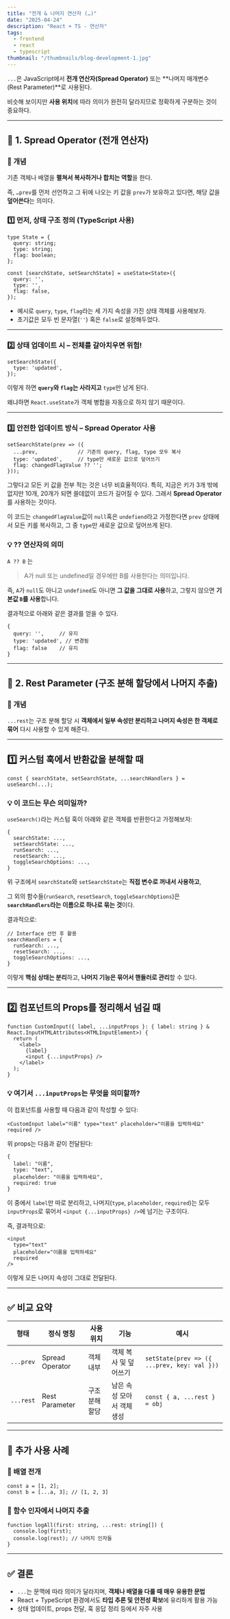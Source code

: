 ```yaml
---
title: "전개 & 나머지 연산자 (…)"
date: "2025-04-24"
description: "React + TS - 연산자"
tags:
  - frontend
  - react
  - typescript
thumbnail: "/thumbnails/blog-development-1.jpg"
---
```

 

`...`은 JavaScript에서 **전개 연산자(Spread Operator)** 또는 **나머지 매개변수(Rest Parameter)**로 사용된다.

비슷해 보이지만 **사용 위치**에 따라 의미가 완전히 달라지므로 정확하게 구분하는 것이 중요하다.

---

## 🧩 1. Spread Operator (전개 연산자)

### 🔹 개념

기존 객체나 배열을 **펼쳐서 복사하거나 합치는 역할**을 한다.

즉, `…prev`를 먼저 선언하고 그 뒤에 나오는 키 값을 `prev`가 보유하고 있다면, 해당 값을 **덮어쓴다**는 의미다.

### 1️⃣ 먼저, 상태 구조 정의 (TypeScript 사용)

```tsx
type State = {
  query: string;
  type: string;
  flag: boolean;
};

const [searchState, setSearchState] = useState<State>({
  query: '',
  type: '',
  flag: false,
});
```

- 예시로 `query`, `type`, `flag`라는 세 가지 속성을 가진 상태 객체를 사용해보자.
- 초기값은 모두 빈 문자열(`''`) 혹은 `false`로 설정해두었다.

---

### 2️⃣ 상태 업데이트 시 – 전체를 갈아치우면 위험!

```tsx
setSearchState({
  type: 'updated',
});
```

이렇게 하면 **`query`와 `flag`는 사라지고** `type`만 남게 된다.

왜냐하면 `React.useState`가 객체 병합을 자동으로 하지 않기 때문이다.

---

### 3️⃣ 안전한 업데이트 방식 – Spread Operator 사용

```tsx
setSearchState(prev => ({
  ...prev,             // 기존의 query, flag, type 모두 복사
  type: 'updated',     // type만 새로운 값으로 덮어쓰기
  flag: changedFlagValue ?? '';
}));
```

그렇다고 모든 키 값을 전부 적는 것은 너무 비효율적이다. 특히, 지금은 키가 3개 밖에 없지만 10개, 20개가 되면 쓸데없이 코드가 길어질 수 있다. 그래서 **Spread Operator**를 사용하는 것이다.

이 코드는 `changedFlagValue`값이 `null`혹은 `undefiend`라고 가정한다면 `prev` 상태에서 모든 키를 복사하고, 그 중 `type`만 새로운 값으로 덮어쓰게 된다.

<aside>


### 💡 ?? 연산자의 의미

`A ?? B` 는

> A가 null 또는 undefined일 경우에만 B를 사용한다는 의미입니다.
> 

즉, `A`가 `null`도 아니고 `undefined`도 아니면 **그 값을 그대로 사용**하고, 그렇지 않으면 **기본값 `B`를 사용**합니다.

</aside>

결과적으로 아래와 같은 결과를 얻을 수 있다.

```tsx
{
  query: '',     // 유지
  type: 'updated', // 변경됨
  flag: false    // 유지
}
```

---

## 🧩 2. Rest Parameter (구조 분해 할당에서 나머지 추출)

### 🔹 개념

`...rest`는 구조 분해 할당 시 **객체에서 일부 속성만 분리하고 나머지 속성은 한 객체로 묶어** 다시 사용할 수 있게 해준다.

---

## 1️⃣ 커스텀 훅에서 반환값을 분해할 때

```tsx
const { searchState, setSearchState, ...searchHandlers } = useSearch(...);
```

### 💡 이 코드는 무슨 의미일까?

`useSearch()`라는 커스텀 훅이 아래와 같은 객체를 반환한다고 가정해보자:

```tsx
{
  searchState: ...,
  setSearchState: ...,
  runSearch: ...,
  resetSearch: ...,
  toggleSearchOptions: ...,
}
```

위 구조에서 `searchState`와 `setSearchState`는 **직접 변수로 꺼내서 사용하고**,

그 외의 함수들(`runSearch`, `resetSearch`, `toggleSearchOptions`)은 **`searchHandlers`라는 이름으로 하나로 묶는 것**이다.

결과적으로:

```tsx
// Interface 선언 후 활용
searchHandlers = {
  runSearch: ...,
  resetSearch: ...,
  toggleSearchOptions: ...,
}
```

이렇게 **핵심 상태는 분리**하고, **나머지 기능은 묶어서 핸들러로 관리**할 수 있다.

---

## 2️⃣ 컴포넌트의 Props를 정리해서 넘길 때

```tsx
function CustomInput({ label, ...inputProps }: { label: string } & React.InputHTMLAttributes<HTMLInputElement>) {
  return (
    <label>
      {label}
      <input {...inputProps} />
    </label>
  );
}
```

### 💡 여기서 `...inputProps`는 무엇을 의미할까?

이 컴포넌트를 사용할 때 다음과 같이 작성할 수 있다:

```tsx
<CustomInput label="이름" type="text" placeholder="이름을 입력하세요" required />
```

위 props는 다음과 같이 전달된다:

```tsx
{
  label: "이름",
  type: "text",
  placeholder: "이름을 입력하세요",
  required: true
}
```

이 중에서 `label`만 따로 분리하고, 나머지(`type`, `placeholder`, `required`)는 모두 `inputProps`로 묶어서 `<input {...inputProps} />`에 넘기는 구조이다.

즉, 결과적으로:

```tsx
<input
  type="text"
  placeholder="이름을 입력하세요"
  required
/>
```

이렇게 모든 나머지 속성이 그대로 전달된다.

---

## ✅ 비교 요약

| 형태 | 정식 명칭 | 사용 위치 | 기능 | 예시 |
| --- | --- | --- | --- | --- |
| `...prev` | Spread Operator | 객체 내부 | 객체 복사 및 덮어쓰기 | `setState(prev => ({ ...prev, key: val }))` |
| `...rest` | Rest Parameter | 구조 분해 할당 | 남은 속성 모아서 객체 생성 | `const { a, ...rest } = obj` |

---

## 🧩 추가 사용 사례

### 🔸 배열 전개

```
const a = [1, 2];
const b = [...a, 3]; // [1, 2, 3]
```

### 🔸 함수 인자에서 나머지 추출

```
function logAll(first: string, ...rest: string[]) {
  console.log(first);
  console.log(rest); // 나머지 인자들
}
```

---

## ✅ 결론

- `...`는 문맥에 따라 의미가 달라지며, **객체나 배열을 다룰 때 매우 유용한 문법**
- React + TypeScript 환경에서도 **타입 추론 및 안전성 확보**에 유리하게 활용 가능
- 상태 업데이트, props 전달, 훅 응답 정리 등에서 자주 사용